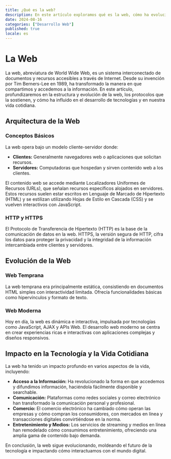 ```yaml
---
title: ¿Qué es la web?
description: En este artículo exploramos qué es la web, cómo ha evolucionado a lo largo de los años y cuál es su impacto en el desarrollo de tecnologías y en nuestra vida diaria. Aprende sobre los conceptos básicos, la estructura de la web y su importancia en el contexto actual.
date: 2024-08-16
categories: ["Desarrollo Web"]
published: true
locale: es
---
```


# La Web

La web, abreviatura de World Wide Web, es un sistema interconectado de documentos y recursos accesibles a través de Internet. Desde su invención por Tim Berners-Lee en 1989, ha transformado la manera en que compartimos y accedemos a la información. En este artículo, profundizaremos en la estructura y evolución de la web, los protocolos que la sostienen, y cómo ha influido en el desarrollo de tecnologías y en nuestra vida cotidiana.

## Arquitectura de la Web

### Conceptos Básicos

La web opera bajo un modelo cliente-servidor donde:

- **Clientes:** Generalmente navegadores web o aplicaciones que solicitan recursos.
- **Servidores:** Computadoras que hospedan y sirven contenido web a los clientes.

El contenido web se accede mediante Localizadores Uniformes de Recursos (URLs), que señalan recursos específicos alojados en servidores. Estos recursos suelen estar escritos en Lenguaje de Marcado de Hipertexto (HTML) y se estilizan utilizando Hojas de Estilo en Cascada (CSS) y se vuelven interactivos con JavaScript.

### HTTP y HTTPS

El Protocolo de Transferencia de Hipertexto (HTTP) es la base de la comunicación de datos en la web. HTTPS, la versión segura de HTTP, cifra los datos para proteger la privacidad y la integridad de la información intercambiada entre clientes y servidores.

## Evolución de la Web

### Web Temprana

La web temprana era principalmente estática, consistiendo en documentos HTML simples con interactividad limitada. Ofrecía funcionalidades básicas como hipervínculos y formato de texto.

### Web Moderna

Hoy en día, la web es dinámica e interactiva, impulsada por tecnologías como JavaScript, AJAX y APIs Web. El desarrollo web moderno se centra en crear experiencias ricas e interactivas con aplicaciones complejas y diseños responsivos.

## Impacto en la Tecnología y la Vida Cotidiana

La web ha tenido un impacto profundo en varios aspectos de la vida, incluyendo:

- **Acceso a la Información:** Ha revolucionado la forma en que accedemos y difundimos información, haciéndola fácilmente disponible y searchable.
- **Comunicación:** Plataformas como redes sociales y correo electrónico han transformado la comunicación personal y profesional.
- **Comercio:** El comercio electrónico ha cambiado cómo operan las empresas y cómo compran los consumidores, con mercados en línea y transacciones digitales convirtiéndose en la norma.
- **Entretenimiento y Medios:** Los servicios de streaming y medios en línea han remodelado cómo consumimos entretenimiento, ofreciendo una amplia gama de contenido bajo demanda.

En conclusión, la web sigue evolucionando, moldeando el futuro de la tecnología e impactando cómo interactuamos con el mundo digital.
